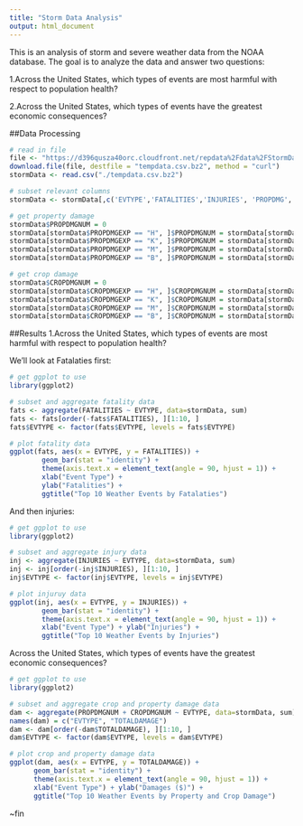 ```yaml
---
title: "Storm Data Analysis"
output: html_document
---
```


This is an analysis of storm and severe weather data from the NOAA database. The goal is to analyze the data and answer two questions:

1.Across the United States, which types of events are most harmful with respect to population health?

2.Across the United States, which types of events have the greatest economic consequences?

##Data Processing 
```r
# read in file
file <- "https://d396qusza40orc.cloudfront.net/repdata%2Fdata%2FStormData.csv.bz2"
download.file(file, destfile = "tempdata.csv.bz2", method = "curl")
stormData <- read.csv("./tempdata.csv.bz2")

# subset relevant columns
stormData <- stormData[,c('EVTYPE','FATALITIES','INJURIES', 'PROPDMG', 'PROPDMGEXP', 'CROPDMG', 'CROPDMGEXP')]

# get property damage
stormData$PROPDMGNUM = 0
stormData[stormData$PROPDMGEXP == "H", ]$PROPDMGNUM = stormData[stormData$PROPDMGEXP == "H", ]$PROPDMG * 10^2
stormData[stormData$PROPDMGEXP == "K", ]$PROPDMGNUM = stormData[stormData$PROPDMGEXP == "K", ]$PROPDMG * 10^3
stormData[stormData$PROPDMGEXP == "M", ]$PROPDMGNUM = stormData[stormData$PROPDMGEXP == "M", ]$PROPDMG * 10^6
stormData[stormData$PROPDMGEXP == "B", ]$PROPDMGNUM = stormData[stormData$PROPDMGEXP == "B", ]$PROPDMG * 10^9

# get crop damage
stormData$CROPDMGNUM = 0
stormData[stormData$CROPDMGEXP == "H", ]$CROPDMGNUM = stormData[stormData$CROPDMGEXP == "H", ]$CROPDMG * 10^2
stormData[stormData$CROPDMGEXP == "K", ]$CROPDMGNUM = stormData[stormData$CROPDMGEXP == "K", ]$CROPDMG * 10^3
stormData[stormData$CROPDMGEXP == "M", ]$CROPDMGNUM = stormData[stormData$CROPDMGEXP == "M", ]$CROPDMG * 10^6
stormData[stormData$CROPDMGEXP == "B", ]$CROPDMGNUM = stormData[stormData$CROPDMGEXP == "B", ]$CROPDMG * 10^9
```

##Results
1.Across the United States, which types of events are most harmful with respect to population health?

We'll look at Fatalaties first:
```r
# get ggplot to use
library(ggplot2)

# subset and aggregate fatality data
fats <- aggregate(FATALITIES ~ EVTYPE, data=stormData, sum)
fats <- fats[order(-fats$FATALITIES), ][1:10, ]
fats$EVTYPE <- factor(fats$EVTYPE, levels = fats$EVTYPE)

# plot fatality data
ggplot(fats, aes(x = EVTYPE, y = FATALITIES)) + 
        geom_bar(stat = "identity") + 
        theme(axis.text.x = element_text(angle = 90, hjust = 1)) + 
        xlab("Event Type") + 
        ylab("Fatalities") + 
        ggtitle("Top 10 Weather Events by Fatalaties")
```

And then injuries:
```r
# get ggplot to use
library(ggplot2)

# subset and aggregate injury data
inj <- aggregate(INJURIES ~ EVTYPE, data=stormData, sum)
inj <- inj[order(-inj$INJURIES), ][1:10, ]
inj$EVTYPE <- factor(inj$EVTYPE, levels = inj$EVTYPE)

# plot injuruy data
ggplot(inj, aes(x = EVTYPE, y = INJURIES)) + 
        geom_bar(stat = "identity") + 
        theme(axis.text.x = element_text(angle = 90, hjust = 1)) + 
        xlab("Event Type") + ylab("Injuries") + 
        ggtitle("Top 10 Weather Events by Injuries")
```


Across the United States, which types of events have the greatest economic consequences?
```r
# get ggplot to use
library(ggplot2)

# subset and aggregate crop and property damage data
dam <- aggregate(PROPDMGNUM + CROPDMGNUM ~ EVTYPE, data=stormData, sum)
names(dam) = c("EVTYPE", "TOTALDAMAGE")
dam <- dam[order(-dam$TOTALDAMAGE), ][1:10, ]
dam$EVTYPE <- factor(dam$EVTYPE, levels = dam$EVTYPE)

# plot crop and property damage data
ggplot(dam, aes(x = EVTYPE, y = TOTALDAMAGE)) + 
      geom_bar(stat = "identity") + 
      theme(axis.text.x = element_text(angle = 90, hjust = 1)) + 
      xlab("Event Type") + ylab("Damages ($)") + 
      ggtitle("Top 10 Weather Events by Property and Crop Damage")
``` 

~fin